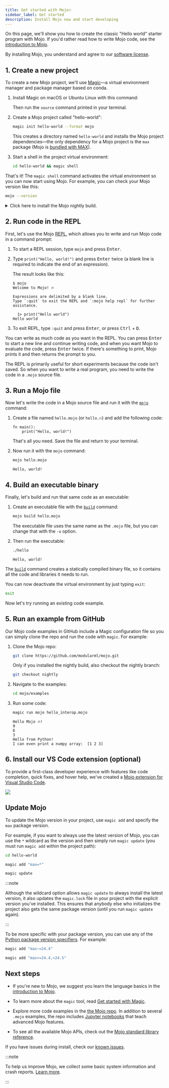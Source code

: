 ```yaml
---
title: Get started with Mojo🔥
sidebar_label: Get started
description: Install Mojo now and start developing
---
```



On this page, we'll show you how to create the classic "Hello world" starter
program with Mojo. If you'd rather read how to write Mojo code, see the
[introduction to Mojo](/mojo/manual/basics).

By installing Mojo, you understand and agree to our [software
license](https://www.modular.com/legal/max).

## 1. Create a new project

To create a new Mojo project, we'll use [Magic](/magic)—a virtual environment
manager and package manager based on conda.

1. Install Magic on macOS or Ubuntu Linux with this command:

    <MaxInstall type="magic" />

    Then run the `source` command printed in your terminal.

2. Create a Mojo project called "hello-world":

    ```sh
    magic init hello-world --format mojo
    ```

    This creates a directory named `hello-world` and installs the Mojo project
    dependencies—the only dependency for a Mojo project is the `max` package
    (Mojo is [bundled with MAX](/max/faq#why-bundle-mojo-with-max)).

3. Start a shell in the project virtual environment:

    ```sh
    cd hello-world && magic shell
    ```

That's it! The `magic shell` command activates the virtual environment so you
can now start using Mojo. For example, you can check your Mojo version like
this:

```sh
mojo --version
```


<details>
  <summary>Click here to install the Mojo nightly build.</summary>
  <div>

To install the latest nightly build, specify the `max-nightly` channel when you
initialize your project:

```sh
magic init hello-world-nightly --format mojo \
  -c conda-forge -c https://conda.modular.com/max-nightly
```

When you include the `-c` (`--channel`) option, you must specify all channels.
Be sure to specify the `conda-forge` channel (or another conda channel) where
Magic should look for all packages other than MAX/Mojo.

Then start a shell in the new environment:

```sh
cd hello-world-nightly && magic shell
```

The nightly version of Mojo installed in this project is fully independent, so
it will not interfere with other projects that use the latest stable build.

  </div>
</details>


## 2. Run code in the REPL

First, let's use the Mojo
[REPL](https://en.wikipedia.org/wiki/Read%E2%80%93eval%E2%80%93print_loop),
which allows you to write and run Mojo code in a command prompt:

1. To start a REPL session, type `mojo` and press <kbd>Enter</kbd>.

2. Type `print("Hello, world!")` and press <kbd>Enter</kbd> twice
(a blank line is required to indicate the end of an expression).

    The result looks like this:

    ```text
    $ mojo
    Welcome to Mojo! 🔥

    Expressions are delimited by a blank line.
    Type `:quit` to exit the REPL and `:mojo help repl` for further assistance.

      1> print("Hello world")
    Hello world
    ```

3. To exit REPL, type `:quit` and press <kbd>Enter</kbd>, or press
<kbd>Ctrl</kbd> + <kbd>D</kbd>.

You can write as much code as you want in the REPL. You can press
<kbd>Enter</kbd> to start a new line and continue writing code, and when you
want Mojo to evaluate the code, press <kbd>Enter</kbd> twice. If there's
something to print, Mojo prints it and then returns the prompt to you.

The REPL is primarily useful for short experiments because the code isn't
saved. So when you want to write a real program, you need to write the code in
a `.mojo` source file.

## 3. Run a Mojo file

Now let's write the code in a Mojo source file and run it with the
[`mojo`](/mojo/cli/) command:

1. Create a file named `hello.mojo` (or `hello.🔥`) and add the following code:

   ```mojo
   fn main():
       print("Hello, world!")
   ```

   That's all you need. Save the file and return to your terminal.

2. Now run it with the `mojo` command:

    ```sh
    mojo hello.mojo
    ```

    ```output
    Hello, world!
    ```

## 4. Build an executable binary

Finally, let's build and run that same code as an executable:

1. Create an executable file with the [`build`](/mojo/cli/build) command:

    ```sh
    mojo build hello.mojo
    ```

    The executable file uses the same name as the `.mojo` file, but
    you can change that with the `-o` option.

2. Then run the executable:

    ```sh
    ./hello
    ```

    ```output
    Hello, world!
    ```

The [`build`](/mojo/cli/build) command creates a statically compiled binary
file, so it contains all the code and libraries it needs to run.

You can now deactivate the virtual environment by just typing `exit`:

```sh
exit
```

Now let's try running an existing code example.

## 5. Run an example from GitHub

Our Mojo code examples in GitHub include a Magic configuration file so you can
simply clone the repo and run the code with `magic`. For example:

1. Clone the Mojo repo:

    ```sh
    git clone https://github.com/modularml/mojo.git
    ```

    Only if you installed the nightly build, also checkout the nightly branch:

    ```sh
    git checkout nightly
    ```

2. Navigate to the examples:

    ```sh
    cd mojo/examples
    ```

3. Run some code:

    ```sh
    magic run mojo hello_interop.mojo
    ```

    ```output
    Hello Mojo 🔥!
    9
    6
    3
    Hello from Python!
    I can even print a numpy array:  [1 2 3]
    ```

## 6. Install our VS Code extension (optional)

To provide a first-class developer experience with features like code
completion, quick fixes, and hover help, we've created a [Mojo extension for
Visual Studio
Code](https://marketplace.visualstudio.com/items?itemName=modular-mojotools.vscode-mojo).

![](./images/mojo-vscode.png)


## Update Mojo

To update the Mojo version in your project, use `magic add`
and specify the `max` package version.

For example, if you want to always use the latest version of Mojo, you can use
the `*` wildcard as the version and then simply run `magic update` (you must
run `magic add` within the project path):

```sh
cd hello-world
```

```sh
magic add "max=*"
```

```sh
magic update
```

:::note

Although the wildcard option allows `magic update` to always install the latest
version, it also updates the `magic.lock` file in your project with the
explicit version you've installed. This ensures that anybody else who
initializes the project also gets the same package version (until you run
`magic update` again).

:::

To be more specific with your package version, you can use any of the [Python
package version
specifiers](https://packaging.python.org/en/latest/specifications/version-specifiers/#id5).
For example:

```sh
magic add "max~=24.4"
```

```sh
magic add "max>=24.4,<24.5"
```


## Next steps

- If you're new to Mojo, we suggest you learn the language basics in the
  [introduction to Mojo](/mojo/manual/basics).

- To learn more about the `magic` tool, read [Get started with Magic](/magic/).

- Explore more code examples in the [the Mojo
repo](https://github.com/modularml/mojo/). In addition to several `.mojo`
examples, the repo includes [Jupyter
notebooks](https://github.com/modularml/mojo/tree/main/examples/notebooks#readme)
that teach advanced Mojo features.

- To see all the available Mojo APIs, check out the [Mojo standard library
  reference](/mojo/lib).

If you have issues during install, check our [known
issues](/mojo/roadmap#mojo-sdk-known-issues).

:::note

To help us improve Mojo, we collect some basic system information and
crash reports. [Learn
more](/mojo/faq#does-the-mojo-sdk-collect-telemetry).

:::
